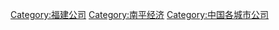 [[Category:福建公司|Category:福建公司]]
[[Category:南平经济|Category:南平经济]]
[[Category:中国各城市公司|Category:中国各城市公司]]